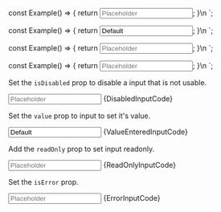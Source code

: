 
const Example() => {
	return <Input id="input-id-1" label="Label" placeholder="Placeholder" isDisabled={true} />;
}\n
`;

const Example() => {
	return <Input id="input-id-1" value="Default" label="Label" placeholder="Placeholder" />;
}\n
`;

const Example() => {
	return <Input id="input-id-1" label="Label" placeholder="Placeholder" isReadOnly={true} />;
}\n
`;

const Example() => {
	return <Input id="input-id-1" label="Label" isError={true} placeholder="Placeholder" />;
}\n
`;

<Section title="Disabled" contained={true} border={true} style={{ paddingRight: 0, paddingLeft: 0 }}>
  <p>
    Set the <Code small={true}>isDisabled</Code> prop to disable a input
    that is not usable.
  </p>

  <Preview wrapper={true}>
    <Input id="input-id-1" label="Label" placeholder="Placeholder" isDisabled={true} />
  </Preview>

  <Snippet language="js">
    {DisabledInputCode}
  </Snippet>
</Section>

<Section title="Value Entered" contained={true} border={true} style={{ paddingRight: 0, paddingLeft: 0 }}>
  <p>
    Set the <Code small={true}>value</Code> prop to input to set it's value.
  </p>

  <Preview wrapper={true}>
    <Input id="input-id-2" value="Default" label="Label" placeholder="Placeholder" icon="close" />
  </Preview>

  <Snippet language="js">
    {ValueEnteredInputCode}
  </Snippet>
</Section>

<Section title="Read Only" contained={true} border={true} style={{ paddingRight: 0, paddingLeft: 0 }}>
  <p>
    Add the <Code small={true}>readOnly</Code> prop to set input readonly.
  </p>

  <Preview wrapper={true}>
    <Input id="input-id-3" label="Label" placeholder="Placeholder" isReadOnly={true} />
  </Preview>

  <Snippet language="js">
    {ReadOnlyInputCode}
  </Snippet>
</Section>

<Section title="Error" contained={true} border={true} style={{ paddingRight: 0, paddingLeft: 0 }}>
  <p>
    Set the <Code small={true}>isError</Code> prop.
  </p>

  <Preview wrapper={true}>
    <Input id="input-id-4" label="Label" isError={true} placeholder="Placeholder" />
  </Preview>

  <Snippet language="js">
    {ErrorInputCode}
  </Snippet>
</Section>
